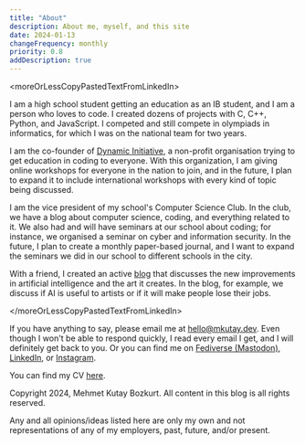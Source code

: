 ```yaml
---
title: "About"
description: About me, myself, and this site
date: 2024-01-13
changeFrequency: monthly
priority: 0.8
addDescription: true
---
```


\<moreOrLessCopyPastedTextFromLinkedIn\>

I am a high school student getting an education as an IB student, and I am a person who loves to code. I created dozens of projects with C, C++, Python, and JavaScript. I competed and still compete in olympiads in informatics, for which I was on the national team for two years.

I am the co-founder of [Dynamic Initiative](https://dynamicini.org), a non-profit organisation trying to get education in coding to everyone. With this organization, I am giving online workshops for everyone in the nation to join, and in the future, I plan to expand it to include international workshops with every kind of topic being discussed.

I am the vice president of my school's Computer Science Club. In the club, we have a blog about computer science, coding, and everything related to it. We also had and will have seminars at our school about coding; for instance, we organised a seminar on cyber and information security. In the future, I plan to create a monthly paper-based journal, and I want to expand the seminars we did in our school to different schools in the city.

With a friend, I created an active [blog](https://cookieblog.net) that discusses the new improvements in artificial intelligence and the art it creates. In the blog, for example, we discuss if AI is useful to artists or if it will make people lose their jobs.

\</moreOrLessCopyPastedTextFromLinkedIn\>

If you have anything to say, please email me at [hello@mkutay.dev](mailto:hello@mkutay.dev). Even though I won't be able to respond quickly, I read every email I get, and I will definitely get back to you. Or you can find me on [Fediverse (Mastodon)](https://social.vivaldi.net/@kutay), [LinkedIn](https://www.linkedin.com/in/mehmet-kutay-bozkurt-6837b7241/), 
or [Instagram](https://www.instagram.com/mkutayboz/).

You can find my CV [here](/pdfs/mehmet-kutay-bozkurt.pdf).

Copyright 2024, Mehmet Kutay Bozkurt. All content in this blog is all rights reserved.

Any and all opinions/ideas listed here are only my own and not representations of any of my employers, past, future, and/or present.